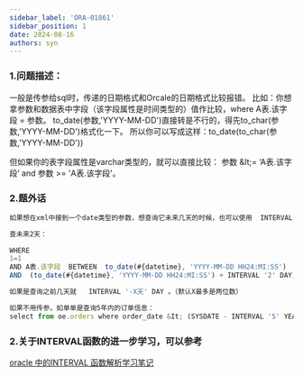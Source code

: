 ```yaml
---
sidebar_label: 'ORA-01861'
sidebar_position: 1
date: 2024-08-16
authors: syn
---
```


### 1.问题描述：
<p>
    一般是传参给sql时，传递的日期格式和Orcale的日期格式比较报错。
    比如：你想拿参数和数据表中字段（该字段属性是时间类型的）值作比较，where A表.该字段 = 参数。
    to_date(参数,'YYYY-MM-DD')直接转是不行的，得先to_char(参数,'YYYY-MM-DD')格式化一下。
    所以你可以写成这样：to_date(to_char(参数,'YYYY-MM-DD'))
</p>
<p>
    但如果你的表字段属性是varchar类型的，就可以直接比较：
    参数 &It;=  ‘A表.该字段’ and 参数 >= 'A表.该字段'。
</p>

### 2.题外话
```javascript
如果想在xml中接到一个date类型的参数，想查询它未来几天的时候，也可以使用  INTERVAL 'X天' DAY ，（默认X最多是两位数），如下：

查未来2天：

WHERE
1=1
AND A表.该字段  BETWEEN  to_date(#{datetime}, 'YYYY-MM-DD HH24:MI:SS')
AND  (to_date(#{datetime}, 'YYYY-MM-DD HH24:MI:SS') + INTERVAL '2' DAY)

如果是查询之前几天就   INTERVAL '-X天' DAY 。（默认X最多是两位数）

如果不用传参，如单单是查询5年内的订单信息：
select from oe.orders where order_date &It; (SYSDATE - INTERVAL '5' YEAR )
```


### 2.关于INTERVAL函数的进一步学习，可以参考
<p>
    <a href="https://www.cnblogs.com/jijm123/p/13880614.html">oracle 中的INTERVAL 函数解析学习笔记</a>
</p>